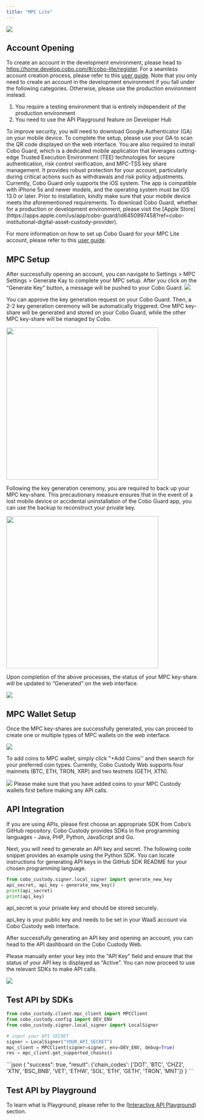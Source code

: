 ```yaml
---
title: "MPC Lite"
---
```


![](/v1/images/quickstart/mpc_lite_001.png)

## Account Opening
To create an account in the development environment, please head to https://home.develop.cobo.com/#/cobo-lite/register. For a seamless account creation process, please refer to this [user guide](https://www.cobo.com/post/open-cobo-mpc-lite-account).
<Warning>
Note that you only need to create an account in the development environment if you fall under the following categories. Otherwise, please use the production environment instead.
1. You require a testing environment that is entirely independent of the production environment
2. You need to use the API Playground feature on Developer Hub
</Warning>
To improve security, you will need to download Google Authenticator (GA) on your mobile device. To complete the setup, please use your GA to scan the QR code displayed on the web interface.
You are also required to install Cobo Guard, which is a dedicated mobile application that leverages cutting-edge Trusted Execution Environment (TEE) technologies for secure authentication, risk control verification, and MPC-TSS key share management. It provides robust protection for your account, particularly during critical actions such as withdrawals and risk policy adjustments. Currently, Cobo Guard only supports the iOS system. The app is compatible with iPhone 5s and newer models, and the operating system must be iOS 13.0 or later. Prior to installation, kindly make sure that your mobile device meets the aforementioned requirements.

<Tip>
To download Cobo Guard, whether for a production or development environment, please visit the [Apple Store](https://apps.apple.com/us/app/cobo-guard/id6450997458?ref=cobo-institutional-digital-asset-custody-provider).
</Tip>

For more information on how to set up Cobo Guard for your MPC Lite account, please refer to this [user guide](https://www.cobo.com/post/how-to-use-cobo-guard).
## MPC Setup

After successfully opening an account, you can navigate to Settings > MPC Settings > Generate Kay to complete your MPC setup. After you click on the “Generate Key" button, a message will be pushed to your Cobo Guard.
<img src="/v1/images/quickstart/mpc_lite_002.png"/>

You can approve the key generation request on your Cobo Guard. Then, a 2-2 key generation ceremony will be automatically triggered. One MPC key-share will be generated and stored on your Cobo Guard, while the other MPC key-share will be managed by Cobo. 

<div className="w-full flex items-center justify-center">
    <img src="/v1/images/quickstart/mpc_lite_003.jpg" width="400"/>
</div>

Following the key generation ceremony, you are required to back up your MPC key-share. This precautionary measure ensures that in the event of a lost mobile device or accidental uninstallation of the Cobo Guard app, you can use the backup to reconstruct your private key.

<div className="w-full flex items-center justify-center">
    <img src="/v1/images/quickstart/mpc_lite_004.jpg" width="400"/>
</div>

Upon completion of the above processes, the status of your MPC key-share will be updated to “Generated” on the web interface.

<img src="/v1/images/quickstart/mpc_lite_005.png"/>

## MPC Wallet Setup
Once the MPC key-shares are successfully generated, you can proceed to create one or multiple types of MPC wallets on the web interface. 

<img src="/v1/images/quickstart/mpc_lite_006.png"/>

To add coins to MPC wallet, simply click "+Add Coins'' and then search for your preferred coin types. Currently, Cobo Custody Web supports four mainnets (BTC, ETH, TRON, XRP) and two testnets (GETH, XTN). 

<img src="/v1/images/quickstart/mpc_lite_007.png"/>

<Warning>
Please make sure that you have added coins to your MPC Custody wallets first before making any API calls.
</Warning>

## API Integration
If you are using APIs, please first choose an appropriate SDK from Cobo’s GitHub repository. Cobo Custody provides SDKs in five programming languages - Java, PHP, Python, JavaScript and Go. 

<CardGroup cols={3}>
  <Card title="Java" icon="java" color="#ea5a0c" href="/custodial-wallet/sdk/java"></Card>
  <Card title="PHP" icon="php" color="#0285c7" href="/custodial-wallet/sdk/php"></Card>
  <Card title="Python" icon="python" color="#16a34a" href="/custodial-wallet/sdk/python"></Card>
  <Card title="JavaScript" icon="js" color="#dc2626" href="/custodial-wallet/sdk/javascript"></Card>
  <Card title="Go" icon="golang" color="#dc2626" href="/custodial-wallet/sdk/go"></Card>
</CardGroup>

Next, you will need to generate an API key and secret. The following code snippet provides an example using the Python SDK. You can locate instructions for generating API keys in the GitHub SDK README for your chosen programming language.

```python Python
from cobo_custody.signer.local_signer import generate_new_key
api_secret, api_key = generate_new_key()
print(api_secret)
print(api_key)
```
<Warning>
api_secret is your private key and should be stored securely.

api_key is your public key and needs to be set in your WaaS account via Cobo Custody web interface.
</Warning>


After successfully generating an API key and opening an account, you can head to the API dashboard on the Cobo Custody Web.

Please manually enter your key into the "API Key" field and ensure that the status of your API key is displayed as “Active”. You can now proceed to use the relevant SDKs to make API calls. 

<img src="/v1/images/quickstart/mpc_lite_008.png"/>



## Test API by SDKs

```python Python
from cobo_custody.client.mpc_client import MPCClient
from cobo_custody.config import DEV_ENV
from cobo_custody.signer.local_signer import LocalSigner

# input your API SECRET
signer = LocalSigner("YOUR_API_SECRET")
mpc_client = MPCClient(signer=signer, env=DEV_ENV, debug=True)
res = mpc_client.get_supported_chains()
```

<Accordion title="View Response">
```json
{
  "success": true,
  "result": {'chain_codes': ['DOT', 'BTC', 'CHZ2', 'XTN', 'BSC_BNB', 'VET', 'ETHW', 'SOL', 'ETH', 'GETH', 'TRON', 'MNT']}
}
```
</Accordion>

<br/>

## Test API by Playground

To learn what is Playground, please refer to the ([Interactive API Playground](/v1/api-references/overview/playground)) section.

